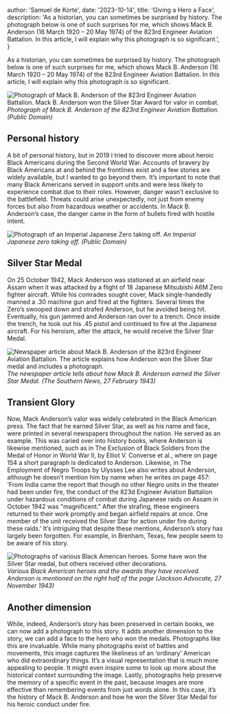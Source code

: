 


  author: 'Samuel de Korte',
  date: '2023-10-14',
  title: 'Giving a Hero a Face',
  description:
    'As a historian, you can sometimes be surprised by history. The photograph below is one of such surprises for me, which shows Mack B. Anderson (16 March 1920 – 20 May 1974) of the 823rd Engineer Aviation Battalion. In this article, I will explain why this photograph is so significant.',
}


As a historian, you can sometimes be surprised by history. The photograph below is one of such surprises for me, which shows Mack B. Anderson (16 March 1920 – 20 May 1974) of the 823rd Engineer Aviation Battalion. In this article, I will explain why this photograph is so significant.  

<Image
                src={pvtanderson}
                alt="Photograph of Mack B. Anderson of the 823rd Engineer Aviation Battalion. Mack B. Anderson won the Silver Star Award for valor in combat."
                sizes="(min-width: 1000px) 32rem, 20rem"
                className="aspect-square rotate-0 rounded-2xl bg-stone-100 object-cover dark:bg-stone-800"
              />
*Photograph of Mack B. Anderson of the 823rd Engineer Aviation Battalion. (Public Domain)*  

## Personal history
A bit of personal history, but in 2019 I tried to discover more about heroic Black Americans during the Second World War. Accounts of bravery by Black Americans at and behind the frontlines exist and a few stories are widely available, but I wanted to go beyond them. It’s important to note that many Black Americans served in support units and were less likely to experience combat due to their roles. However, danger wasn’t exclusive to the battlefield. Threats could arise unexpectedly, not just from enemy forces but also from hazardous weather or accidents. In Mack B. Anderson’s case, the danger came in the form of bullets fired with hostile intent.  

<Image
                src={zeroplane}
                alt="Photograph of an Imperial Japanese Zero taking off."
                sizes="(min-width: 1000px) 32rem, 20rem"
                className="aspect-[3/5] rotate-0 rounded-2xl bg-stone-100 object-cover dark:bg-stone-800"
              />
*An Imperial Japanese zero taking off. (Public Domain)*  
## Silver Star Medal
On 25 October 1942, Mack Anderson was stationed at an airfield near Assam when it was attacked by a flight of 18 Japanese Mitsubishi A6M Zero fighter aircraft. While his comrades sought cover, Mack single-handedly manned a .30 machine gun and fired at the fighters. Several times the Zero’s swooped down and strafed Anderson, but he avoided being hit. Eventually, his gun jammed and Anderson ran over to a trench. Once inside the trench, he took out his .45 pistol and continued to fire at the Japanese aircraft. For his heroism, after the attack, he would receive the Silver Star Medal.   

<Image
                src={articleanderson}
                alt="Newspaper article about Mack B. Anderson of the 823rd Engineer Aviation Battalion. The article explains how Anderson won the Silver Star medal and includes a photograph."
                sizes="(min-width: 1000px) 32rem, 20rem"
                className="aspect-[4/3] rotate-0 rounded-2xl bg-stone-100 object-cover dark:bg-stone-800"
              />
*The newspaper article tells about how Mack B. Anderson earned the Silver Star Medal. (The Southern News, 27 February 1943)*  

## Transient Glory
Now, Mack Anderson’s valor was widely celebrated in the Black American press. The fact that he earned Silver Star, as well as his name and face, were printed in several newspapers throughout the nation. He served as an example. This was caried over into history books, where Anderson is likewise mentioned, such as in The Exclusion of Black Soldiers from the Medal of Honor in World War II, by Elliot V. Converse et al., where on page 154 a short paragraph is dedicated to Anderson. Likewise, in The Employment of Negro Troops by Ulysses Lee also writes about Anderson, although he doesn’t mention him by name when he writes on page 457: ‘From India came the report that though no other Negro units in the theater had been under fire, the conduct of the 823d Engineer Aviation Battalion under hazardous conditions of combat during Japanese raids on Assam in October 1942 was "magnificent." After the strafing, these engineers returned to their work promptly and began airfield repairs at once. One member of the unit received the Silver Star for action under fire during these raids.’ It’s intriguing that despite these mentions, Anderson’s story has largely been forgotten. For example, in Brenham, Texas, few people seem to be aware of his story.   

<Image
                src={soldierawards}
                alt="Photographs of various Black American heroes. Some have won the Silver Star medal, but others received other decorations."
                sizes="(min-width: 1000px) 32rem, 20rem"
                className="aspect-square rotate-0 rounded-2xl bg-stone-100 object-cover dark:bg-stone-800"
              />
*Various Black American heroes and the awards they have received. Anderson is mentioned on the right half of the page (Jackson Advocate, 27 November 1943)*  

## Another dimension
While, indeed, Anderson’s story has been preserved in certain books, we can now add a photograph to this story. It adds another dimension to the story, we can add a face to the hero who won the medals. Photographs like this are invaluable. While many photographs exist of battles and movements, this image captures the likeliness of an ‘ordinary’ American who did extraordinary things. It’s a visual representation that is much more appealing to people. It might even inspire some to look up more about the historical context surrounding the image. Lastly, photographs help preserve the memory of a specific event in the past, because images are more effective than remembering events from just words alone. In this case, it’s the history of Mack B. Anderson and how he won the Silver Star Medal for his heroic conduct under fire.  


